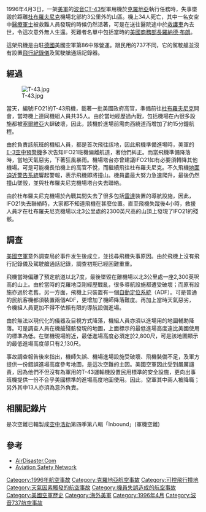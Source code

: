 {{Infobox Airliner accident|name=美國空軍IFO21號班機空難|
Date=1996年4月3日 |
Type=機師失誤、進場程序設計不當造成可控飞行撞地|
Site={{HRV}}[[杜布羅夫尼克|杜布羅夫尼克]]機場北部三公里山區 |
Fatalities=35 |
Injuries=0 |
Aircraft Type=[[波音T43|波音CT-43]] [[波音737|737-200]]型改型|
Origin={{HRV}}[[萨格勒布机场|萨格勒布机场]]|
Last stopover={{BIH}}[[图兹拉国际机场|图兹拉国际机场]]|
Destination={{HRV}}[[杜布罗夫尼克机场|杜布罗夫尼克机场]]|
Operator={{flagicon image|Seal of the United States Department of the Air Force.svg}} [[美國空軍|美國空軍]] |
Tail Number=31149 |
Passengers=29 |
Crew=6 |
Survivors=0 |
}}

1996年4月3日，一架[[美國空軍|美軍]]的[[波音T43|波音CT-43]]型軍用機於[[克羅地亞|克羅地亞]]執行任務時，失事墜毀於距離[[杜布羅夫尼克|杜布羅夫尼克]]機場北部約3公里外的山區。機上34人死亡，其中一名女空中[[醫療軍士|醫療軍士]]被救難人員發現的時候仍然活著，可是在送往醫院途中於[[救護車|救護車]]內去世，令這次意外無人生還。死難者名單中包括當時的[[美國商務部長|美國商務部長]][[羅納德·布朗|羅納德·布朗]]。 

這架飛機是由駐[[德國|德國]]美國空軍第86中隊營運。跟民用的737不同，它的駕駛艙並沒有設置[[飛行紀錄儀|飛行紀錄儀]]及駕駛艙通話記錄器。

== 經過 ==
[[File:T-43.jpg|thumb]]

當天，編號IFO21的T-43飛機，載著一批美國政府高官，準備前往[[杜布羅夫尼克|杜布羅夫尼克]]開會，當時機上連同機組人員共35人。由於當地經歷過內戰，包括機場在內很多設施都被[[塞爾維亞|塞爾維亞]]大肆破壞，因此，該機於進場前需向西繞道而增加了約15分鐘航程。

由於負責該航班的機組人員，都是首次飛往該地，因此飛機準備進場時，美軍的[[E-3空中預警機|E-3空中預警機]]多次告知IFO21班機偏離航道，著他們糾正。而當飛機準備降落時，當地天氣惡劣，下著狂風暴雨。機場塔台亦曾建議IFO21如有必要須轉降其他機場。可是可能機長怕機上的高官不悅，而繼續飛往杜布羅夫尼克。不久飛機[[地面迫近警告系統|地面迫近警告系統]]響起警報，表示飛機即將撞山。機員盡最大努力急速爬升，最後仍然撞山墜毀，並與杜布羅夫尼克機場塔台失去聯絡。

由於杜布羅夫尼克機場於內戰其間失去了很多包括[[雷達|雷達]]裝置的導航設施，因此，IFO21失去聯絡時，大家都不知道飛機在甚麼位置。直至飛機失蹤後4小時，救援人員才在杜布羅夫尼克機場以北3公里處的2300英尺高的山頂上發現了IFO21的殘骸。

== 調查 ==
[[美國空軍|美國空軍]]意外調查局於事件发生後成立，並找尋飛機失事原因。由於飛機上沒有飛行記錄儀及駕駛艙通話記錄，調查初期已經困難重重。

飛機當時偏離了預定航道以北7度，最後墜毀在離機場以北3公里處一座2,300英呎高的山上。由於當時的克羅地亞剛經歷戰亂，很多導航設施都遭受破壞；而原有設施亦過於老舊。另一方面，飛機上只裝置有一個[[自動定位系統|自動定位系統]]（ADF）。可是普通的民航客機都須裝置兩個ADF，更增加了機師降落難度。再加上當時天氣惡劣，令機組人員更加不得不依賴有限的導航設備進場。

由於無法以現代化的儀器及目視方式降落，機組人員亦須以進場用的地圖輔助降落。可是調查人員在機艙殘骸發現的地圖，上面標示的最低進場高度遠比美國使用的標準為低。在墜機現場附近，最低進場高度必須定於2,800尺，可是該地圖顯示的最低進場高度卻只有2,130尺。

事故調查報告後來指出，機師失誤、機場進場設施受破壞、飛機裝備不足，及軍方提供一份錯誤進場高度參考地圖，是這次空難的主因。美國空軍因此受到嚴厲譴責，因為他們不但沒有為軍用的T-43運輸機設置民用標準的安全設施，更向出事班機提供一份不合乎美國標準的進場高度地圖使用。因此，空軍其中兩人被降職；另外其中13人亦須為意外負責。

== 相關記錄片 ==
是次空難已輯製成[[空中浩劫|空中浩劫]]第四季第八輯「Inbound」(軍機空難)

== 參考 ==
* [http://www.airdisaster.com/cgi-bin/view_details.cgi?date=04031996&reg=73-1149&airline=United+States+Air+Force AirDisaster.Com]
* [http://aviation-safety.net/database/record.php?id=19960403-0 Aviation Safety Network]
{{1996年航空事故}}
{{Mayday NavBox}}

[[Category:1996年航空事故|Category:1996年航空事故]]
[[Category:克羅地亞航空事故|Category:克羅地亞航空事故]]
[[Category:可控飛行撞地|Category:可控飛行撞地]]
[[Category:天氣因素觸發的航空事故|Category:天氣因素觸發的航空事故]]
[[Category:機員失誤造成的航空事故|Category:機員失誤造成的航空事故]]
[[Category:美國空軍歷史|Category:美國空軍歷史]]
[[Category:海外美軍|Category:海外美軍]]
[[Category:1996年4月|Category:1996年4月]]
[[Category:波音737航空事故|Category:波音737航空事故]]